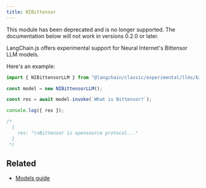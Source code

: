 ```yaml
---
title: NIBittensor
---
```


<Warning>
This module has been deprecated and is no longer supported. The documentation below will not work in versions 0.2.0 or later.
</Warning>

LangChain.js offers experimental support for Neural Internet's Bittensor LLM models.

Here's an example:

```typescript
import { NIBittensorLLM } from "@langchain/classic/experimental/llms/bittensor";

const model = new NIBittensorLLM();

const res = await model.invoke(`What is Bittensor?`);

console.log({ res });

/*
  {
    res: "\nBittensor is opensource protocol..."
  }
 */
```

## Related


- [Models guide](/oss/langchain/models)
